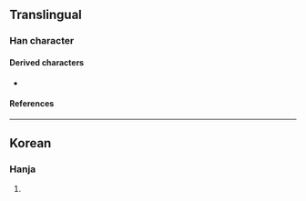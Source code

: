 {{also|㐊}}
{{character info/new}}
==Translingual==

===Han character===
{{Han char|rn=5|rad=乙|as=03|sn=4|four=|canj=GN|ids=⿱土乙}}

====Derived characters====
* {{l|mul|[[𩿆]]}}

====References====
{{Han ref|kx=0084.071|uh=340B}}

----

==Korean==

===Hanja===
{{ko-hanja|hangeul=톨|rv=[[tol]]|mr=[[t'ol]]|y=[[thol]]}}

# {{defn|lang=ko|sort=乙03}}